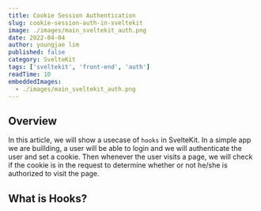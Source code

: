```yaml
---
title: Cookie Session Authentication
slug: cookie-session-auth-in-sveltekit
image: ./images/main_sveltekit_auth.png
date: 2022-04-04
author: youngjae lim
published: false
category: SvelteKit
tags: ['sveltekit', 'front-end', 'auth']
readTime: 10
embeddedImages:
  - ./images/main_sveltekit_auth.png
---
```



## Overview

In this article, we will show a usecase of `hooks` in SvelteKit. In a simple app we are buillding, a user will be able to login and we will authenticate the user and set a cookie. Then whenever the user visits a page, we will check if the cookie is in the request to determine whether or not he/she is authorized to visit the page.

## What is Hooks?
